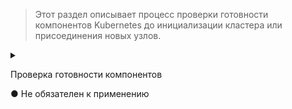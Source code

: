 
> Этот раздел описывает процесс проверки готовности компонентов Kubernetes до инициализации кластера или присоединения новых узлов.

<details>
  <summary>
    <div style={{ display: 'flex', justifyContent: 'space-between', flexWrap: 'wrap' }}>
      <p style={{ marginBottom: 0 }}>Проверка готовности компонентов</p>
      <p className="obligatory-note-green">● Не обязателен к применению</p>
    </div>
  </summary>
  <ComponentsReady />
</details>
